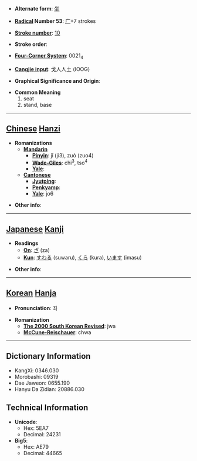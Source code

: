 * '''Alternate form''': [[坐]]

* '''[[Wiktionary:Chinese radical index| Radical]] Number 53''': [[Wiktionary:Chinese radical index 广|广]]+7 strokes

* '''[[Wiktionary:Chinese total strokes index|Stroke number]]''': [[Wiktionary:Chinese total strokes index 10|10]]

* '''Stroke order''': 

* '''[[Wiktionary:Chinese four corner index|Four-Corner System]]''': 0021<sub>4</sub>

* '''[[Wiktionary:Chinese Cangjie index|Cangjie input]]''': 戈人人土 (IOOG)

* '''Graphical Significance and Origin''': 

* '''Common Meaning'''
*#seat
*# stand, base


----

== [[Chinese]] [[Hanzi]] ==

* '''Romanizations'''
** '''[[Mandarin]]'''
*** '''[[Pinyin]]''': jǐ (ji3), zuò (zuo4)
*** '''[[Wade-Giles]]''': chi<sup>3</sup>, tso<sup>4</sup>
*** '''[[Yale]]''': 
** '''[[Cantonese]]'''
*** '''[[Jyutping]]''':
*** '''[[Penkyamp]]''': 
*** '''[[Yale]]''': jo6

* '''Other info''': 

----

== [[Japanese]] [[Kanji]] ==

* '''Readings'''
** '''[[On]]''': [[ざ]] (za)
** '''[[Kun]]''': [[すわる]] (suwaru), [[くら]] (kura), [[います]] (imasu)

* '''Other info''':  

----

== [[Korean]] [[Hanja]] ==

* '''Pronunciation''': 좌

* '''Romanization'''
** '''[[The 2000 South Korean Revised Romanization|The 2000 South Korean Revised]]''': jwa
** '''[[McCune-Reischauer]]''': chwa

----

== Dictionary Information ==

* KangXi: 0346.030
* Morobashi: 09319
* Dae Jaweon: 0655.190
* Hanyu Da Zidian: 20886.030

== Technical Information ==

* '''Unicode''':
** Hex: 5EA7
** Decimal: 24231
* '''Big5''':
** Hex: AE79
** Decimal: 44665